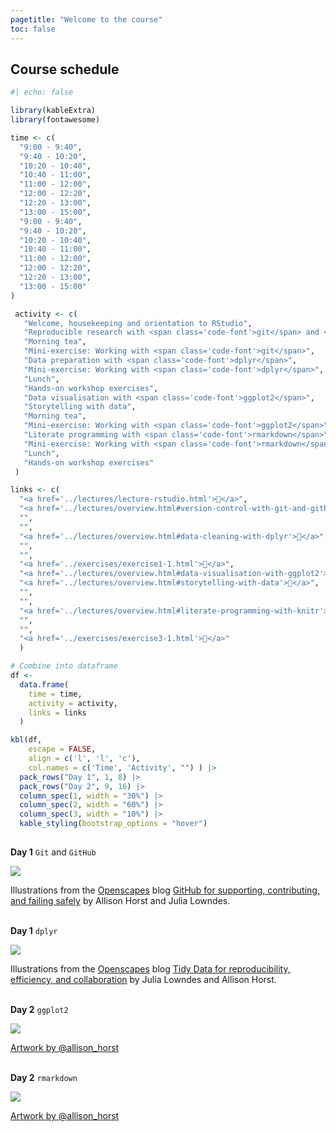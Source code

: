 ```yaml
---
pagetitle: "Welcome to the course"
toc: false
---
```


:::{r}

# Course schedule

```r
#| echo: false

library(kableExtra)
library(fontawesome)

time <- c(
  "9:00 - 9:40",
  "9:40 - 10:20",
  "10:20 - 10:40",
  "10:40 - 11:00",
  "11:00 - 12:00",
  "12:00 - 12:20",
  "12:20 - 13:00",
  "13:00 - 15:00",
  "9:00 - 9:40",
  "9:40 - 10:20",
  "10:20 - 10:40",
  "10:40 - 11:00",
  "11:00 - 12:00",
  "12:00 - 12:20",
  "12:20 - 13:00",
  "13:00 - 15:00"
)

 activity <- c(
   "Welcome, housekeeping and orientation to RStudio",
   "Reproducible research with <span class='code-font'>git</span> and <span class='code-font'>GitHub</span>",
   "Morning tea",
   "Mini-exercise: Working with <span class='code-font'>git</span>",
   "Data preparation with <span class='code-font'>dplyr</span>",
   "Mini-exercise: Working with <span class='code-font'>dplyr</span>",
   "Lunch",
   "Hands-on workshop exercises",
   "Data visualisation with <span class='code-font'>ggplot2</span>",
   "Storytelling with data",
   "Morning tea",
   "Mini-exercise: Working with <span class='code-font'>ggplot2</span>",
   "Literate programming with <span class='code-font'>rmarkdown</span>",
   "Mini-exercise: Working with <span class='code-font'>rmarkdown</span>",
   "Lunch",
   "Hands-on workshop exercises"
 )

links <- c(
  "<a href='../lectures/lecture-rstudio.html'>🔗</a>",
  "<a href='../lectures/overview.html#version-control-with-git-and-github-with-dplyr'>🔗</a>",
  "",
  "",
  "<a href='../lectures/overview.html#data-cleaning-with-dplyr'>🔗</a>",
  "",
  "",
  "<a href='../exercises/exercise1-1.html'>🔗</a>",
  "<a href='../lectures/overview.html#data-visualisation-with-ggplot2'>🔗</a>",
  "<a href='../lectures/overview.html#storytelling-with-data'>🔗</a>",
  "",
  "",
  "<a href='../lectures/overview.html#literate-programming-with-knitr'>🔗</a>",
  "",
  "",
  "<a href='../exercises/exercise3-1.html'>🔗</a>"
  )

# Combine into dataframe
df <-
  data.frame(
    time = time,
    activity = activity,
    links = links
  )

kbl(df,
    escape = FALSE, 
    align = c('l', 'l', 'c'),
    col.names = c('Time', 'Activity', "") ) |> 
  pack_rows("Day 1", 1, 8) |> 
  pack_rows("Day 2", 9, 16) |> 
  column_spec(1, width = "30%") |> 
  column_spec(2, width = "60%") |> 
  column_spec(3, width = "10%") |> 
  kable_styling(bootstrap_options = "hover")
  
```

:::


::: {.aside}

**Day 1** `Git` and `GitHub`

![](../images/horst/git-commit.png)

::: {.figLab}
Illustrations from the [Openscapes](https://www.openscapes.org/) blog [GitHub for supporting, contributing, and failing safely](https://www.openscapes.org/blog/2022/05/27/github-illustrated-series/) by Allison Horst and Julia Lowndes.<br><br>
:::

**Day 1** `dplyr`

![](../images/horst/tidy-data-friends.jpg)

::: {.figLab}
Illustrations from the [Openscapes](https://www.openscapes.org/) blog [Tidy Data for reproducibility, efficiency, and collaboration](https://www.openscapes.org/blog/2020/10/12/tidy-data/) by Julia Lowndes and Allison Horst.<br><br>
:::

**Day 2** `ggplot2`

![](../images/horst/ggplot2-data-masterpiece.png)

::: {.figLab}

[Artwork by @allison_horst](https://twitter.com/allison_horst)<br><br>

:::

**Day 2** `rmarkdown`

![](../images/horst/rmarkdown-band.png)

::: {.figLab}

[Artwork by @allison_horst](https://twitter.com/allison_horst)

:::

:::
